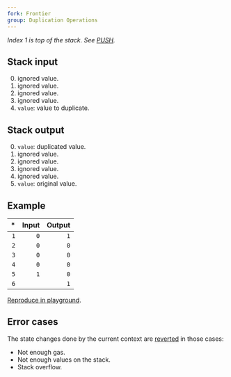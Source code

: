 ```yaml
---
fork: Frontier
group: Duplication Operations
---
```


*Index 1 is top of the stack. See [PUSH](/#60).*

## Stack input

0. ignored value.
1. ignored value.
2. ignored value.
3. ignored value.
4. `value`: value to duplicate.

## Stack output

0. `value`: duplicated value.
1. ignored value.
2. ignored value.
3. ignored value.
4. ignored value.
5. `value`: original value.

## Example

| * | Input | Output |
|--:|------:|-------:|
| `1` | `0` | `1` |
| `2` | `0` | `0` |
| `3` | `0` | `0` |
| `4` | `0` | `0` |
| `5` | `1` | `0` |
| `6` | | `1` |

[Reproduce in playground](/playground?unit=Wei&codeType=Mnemonic&code='ySet%20state~1xxxxzzyDuplicatezDUP5'~zPUSH1%20z%5Cny%2F%2F%20x~0%01xyz~_).

## Error cases

The state changes done by the current context are [reverted](#FD) in those cases:
- Not enough gas.
- Not enough values on the stack.
- Stack overflow.
